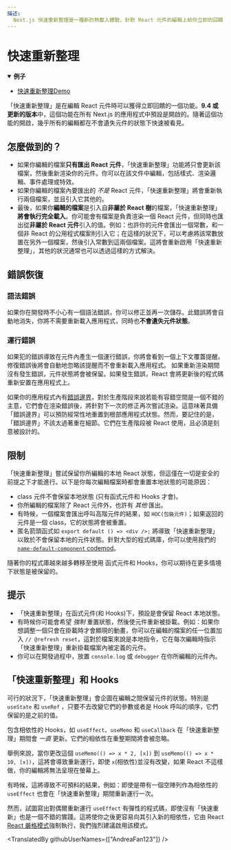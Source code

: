 ```yaml
---
描述:
  Next.js 快速重新整理是一種新的熱載入體驗，針對 React 元件的編輯上給你立即的回饋
---
```


# 快速重新整理

<details open>
  <summary><b>例子</b></summary>
  <ul>
    <li><a href="https://github.com/vercel/next.js/tree/canary/examples/fast-refresh-demo">快速重新整理Demo</a></li>
  </ul>
</details>

「快速重新整理」是在編輯 React 元件時可以獲得立即回饋的一個功能。**9.4 或更新的版本**中，這個功能在所有 Next.js 的應用程式中預設是開啟的。隨著這個功能的開啟，幾乎所有的編輯都在不會遺失元件的狀態下快速被看見。


## 怎麼做到的？

- 如果你編輯的檔案**只有匯出 React 元件**，「快速重新整理」功能將只會更新該檔案，然後重新渲染你的元件。你可以在該文件中編輯，包括樣式、渲染邏輯、事件處理或特效。
- 如果你編輯的檔案內要匯出的 _不是_ React 元件，「快速重新整理」將會重新執行兩個檔案，並且引入它其他的。
- 最後，如果你**編輯的檔案**是引入自**非屬於 React 樹**的檔案，「快速重新整理」**將會執行完全載入**。你可能會有檔案是負責渲染一個 React 元件，但同時也匯出從**非屬於 React 元件**引入的值。例如：也許你的元件會匯出一個常數，和一個非 React 的公用程式檔案則引入它；在這樣的狀況下，可以考慮將該常數放置在另外一個檔案，然後引入常數到這兩個檔案。這將會重新啟用「快速重新整理」，其他的狀況通常也可以透過這樣的方式解決。

## 錯誤恢復

### 語法錯誤

如果你在開發時不小心有一個語法錯誤，你可以修正並再一次儲存。此錯誤將會自動地消失，你將不需要重新載入應用程式，同時也**不會遺失元件狀態**。


### 運行錯誤

如果犯的錯誤導致在元件內產生一個運行錯誤，你將會看到一個上下文覆蓋提醒。修復錯誤後將會自動地忽略該提醒而不會重新載入應用程式。
如果重新渲染期間沒有發生錯誤，元件狀態將會被保留。如果發生錯誤，React 會將更新後的程式碼重新安置在應用程式上。


如果你的應用程式內有[錯誤邊界](https://reactjs.org/docs/error-boundaries.html)，對於生產階段來說若能有容錯空間是一個不錯的主意，它們會在渲染錯誤後，將針對下一次的修正再次嘗試渲染。這意味著具備「錯誤邊界」可以預防經常性地重置到根部應用程式狀態。然而，要記住的是，「錯誤邊界」不該太過著重在細節。它們在生產階段被 React 使用，且必須是刻意被設計的。

## 限制

「快速重新整理」嘗試保留你所編輯的本地 React 狀態，但這僅在一切是安全的前提之下才能進行。以下是你每次編輯檔案時都會重置本地狀態的可能原因：

- class 元件不會保留本地狀態 (只有函式元件和 Hooks 才會)。
- 你所編輯的檔案除了 React 元件外，也許有 _其他_ 匯出。 
- 有時候，一個檔案會匯出呼叫高階元件的結果，如 `HOC(包裝元件)`；如果返回的元件是一個 class，它的狀態將會被重置。
- 匿名箭頭函式如 `export default () => <div />;` 將導致「快速重新整理」以致於不會保留本地的元件狀態。針對大型的程式碼庫，你可以使用我們的 [`name-default-component` codemod](/docs/advanced-features/codemods.md#name-default-component)。

隨著你的程式庫越來越多轉移至使用 函式元件和 Hooks，你可以期待在更多情境下狀態是被保留的。

## 提示

- 「快速重新整理」在函式元件(和 Hooks)下，預設是會保留 React 本地狀態。
- 有時候你可能會希望 _強制_ 重置狀態，然後使元件重新被掛載。例如：如果你想調整一個只會在掛載時才會顯現的動畫，你可以在編輯的檔案的任一位置加入 `// @refresh reset`，這對於檔案來說是本地指令，它在每次編輯時指示「快速重新整理」重新掛載檔案內被定義的元件。
- 你可以在開發過程中，放置 `console.log` 或 `debugger` 在你所編輯的元件內。

## 「快速重新整理」和 Hooks

可行的狀況下，「快速重新整理」會企圖在編輯之間保留元件的狀態。特別是 `useState` 和 `useRef` ，只要不去改變它們的參數或者是 Hook 呼叫的順序，它們保留的是之前的值。

包含相依性的 Hooks，如 `useEffect`、`useMemo` 和 `useCallback` 在「快速重新整理」期間會 _一直_ 更新。它們的相依性在重整期間將會被忽略。

舉例來說，當你更改這個 `useMemo(() => x * 2, [x])` 到 `useMemo(() => x * 10, [x])`，這將會導致重新運行，即使 `x`(相依性)並沒有改變，如果 React 不這樣做，你的編輯將無法呈現在螢幕上。

有時候，這將導致不可預料的結果，例如：即使是帶有一個空陣列作為相依性的 `useEffect` 也會在「快速重新整理」期間重新運行一次。 

然而，試圖寫出對偶爾重新運行 `useEffect` 有彈性的程式碼，即使沒有「快速重新」也是一個不錯的實踐。這將使你之後更容易向其引入新的相依性，它由 React [React 嚴格模式](/docs/api-reference/next.config.js/react-strict-mode.md)強制執行，我們強烈建議啟用該模式。


<TranslatedBy githubUserNames={["AndreaFan123"]} />